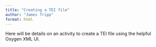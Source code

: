 ```yaml
---
title: "Creating a TEI file"
author: "James Tripp"
format: html
---
```


Here will be details on an activity to create a TEI file using the helpful Oxygen XML UI.
